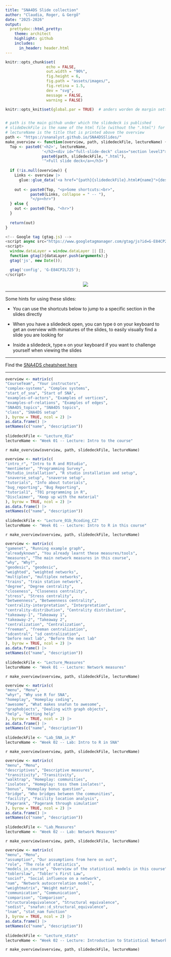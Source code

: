 ```yaml
---
title: "SNA4DS Slide collection"
author: "Claudia, Roger, & Gergő"
date: "2025-2026"
output:
  prettydoc::html_pretty:
    theme: architect
    highlight: github
    includes:
      in_header: header.html
---
```


```r
knitr::opts_chunk$set(
                  echo = FALSE,
                  out.width = "90%",
                  fig.height = 6,
                  fig.path = "assets/images/",
                  fig.retina = 1.5,
                  dev = "svg",
                  message = FALSE,
                  warning = FALSE)

knitr::opts_knit$set(global.par = TRUE)  # anders worden de margin settings niet overal doorgevoerd


# path is the main github under which the slidedeck is published
# slideDeckFile is the name of the html file (without the ".html") for which the over view is made
# lectureName is the title that is printed above the overview
path <- "https://snanalyst.github.io/SNA4DSSlides/"
make_overview <- function(overview, path, slidedeckFile, lectureName) {
  Top <- paste0('<h2>', lectureName, 
                '</h2><div id="full-slide-deck" class="section level3"><h3><a href="', 
                paste0(path, slidedeckFile, ".html"),
                '">Full slide deck</a></h3>')
  
  if (!is.null(overview)) {
    Links <- overview |> 
      glue::glue_data('<a href="{path}{slidedeckFile}.html#{name}">{description}</a>')
    
    out <- paste0(Top, "<p>Some shortcuts:<br>",
           paste0(Links, collapse = " -- "),
           "</p><hr>")
  } else {
    out <- paste0(Top, "<hr>")
  }
  
  return(out)
}

```


```js
<!-- Google tag (gtag.js) -->
<script async src="https://www.googletagmanager.com/gtag/js?id=G-E84CP2L725"></script>
<script>
  window.dataLayer = window.dataLayer || [];
  function gtag(){dataLayer.push(arguments);}
  gtag('js', new Date());

  gtag('config', 'G-E84CP2L725');
</script>
```





<center>
![](assets/images/sna4ds_logo_140.png)
</center>

------------------------------------------------------------------------

Some hints for using these slides:

-   You can use the shortcuts below to jump to a specific section in the slides directly

-   When you have a slidedeck open, you can type `O` on your keyboard to get an overview with miniatures of the slides, to easily visually find a slide you are looking for

-   Inside a slidedeck, type `m` on your keyboard if you want to challenge yourself when viewing the slides

------------------------------------------------------------------------

<!-- SNA4DS cheatsheet -->   


Find the [SNA4DS cheatsheet here](https://snanalyst.github.io/SNAfun/)

------------------------------------------------------------------------


<!-- Week 01 -- Lecture: Intro to the course -->             
```r
overview <- matrix(c(                                        
"CourseTeam", "Your instructors",                            
"complex-systems", "Complex systems",                        
"start_of_sna", "Start of SNA",                              
"examples-of-actors", "Examples of vertices",                
"examples-of-relations", "Examples of edges",                
"SNA4DS_topics", "SNA4DS topics",                            
"class", "SNA4DS setup"                                      
), byrow = TRUE, ncol = 2) |>                                
as.data.frame() |>                                           
setNames(c("name", "description"))                           
                                                          
slidedeckFile <- "Lecture_01a"                               
lectureName <- "Week 01 -- Lecture: Intro to the course"     
```                                                          
                                                          
`r make_overview(overview, path, slidedeckFile, lectureName)`                                                        
    

<!-- Week 01 -- Lecture: Intro to R in this course -->                                       
```r
overview <- matrix(c(                                                                        
"intro_r", "Intro to R and RStudio",                                                         
"mentimeter", "Programming Survey",                                                          
"Rstudio_installation", "R studio installation and setup",                                   
"snaverse_setup", "snaverse setup",                                                          
"tutorials", "Info about tutorials",                                                         
"bug_reporting", "Bug Reporting",                                                            
"tutorial1", "T01 programming in R",                                                         
"Disclaimer", "Keep up with the material"                                                    
), byrow = TRUE, ncol = 2) |>                                                                
as.data.frame() |>                                                                           
setNames(c("name", "description"))                                                           
                                                                                            
slidedeckFile <- "Lecture_01b_Rcoding_CZ"
lectureName <- "Week 01 -- Lecture: Intro to R in this course"                               
```                                                                                          
                                                                                            
`r make_overview(overview, path, slidedeckFile, lectureName)` 


                                                  
<!-- Week 01 -- Lecture: Network measures -->                
```r
overview <- matrix(c(                                        
"gamenet", "Running example graph",                          
"alreadyknown", "You already learnt these measures/tools",   
"measures", "The main network measures in this course",      
"why", "Why?",                                               
"geodesic", "geodesic",                                      
"weighted", "weighted networks",                             
"multiplex", "multiplex networks",                           
"trains", "train station network",                           
"degree", "Degree centrality",                               
"closeness", "Closeness centrality",                         
"stress", "Stress centrality",                               
"betweenness", "Betweenness centrality",                     
"centrality-interpretation", "Interpretation",               
"centrality-distribution", "Centrality distribution",        
"takeaway-1", "Takeaway 1",                                  
"takeaway-2", "Takeaway 2",                                  
"centralization", "Centralization",                          
"freeman", "freeman centralization",                         
"sdcentral", "sd centralization",                            
"before next lab", "Before the next lab"                                      
), byrow = TRUE, ncol = 2) |>                                
as.data.frame() |>                                           
setNames(c("name", "description"))                           
                                                        
slidedeckFile <- "Lecture_Measures"                          
lectureName <- "Week 01 -- Lecture: Network measures"        
```                                                          
                                                        
`r make_overview(overview, path, slidedeckFile, lectureName)`


<!-- Week 02 -- Lab: Intro to R in SNA -->                   
```r
overview <- matrix(c(                                        
"menu", "Menu",                                              
"whyr", "Why use R for SNA",                                 
"homeplay", "Homeplay coding",                               
"awesome", "What makes snafun to awesome",                   
"graphobjects", "Dealing with graph objects",                
"help", "Getting help"                                       
), byrow = TRUE, ncol = 2) |>                                
as.data.frame() |>                                           
setNames(c("name", "description"))                           
                                                          
slidedeckFile <- "Lab_SNA_in_R"                              
lectureName <- "Week 02 -- Lab: Intro to R in SNA"           
```                                                          
                                                          
`r make_overview(overview, path, slidedeckFile, lectureName)`




<!-- Week 02 -- Lab: Network Measures -->                    
```r
overview <- matrix(c(                                        
"menu", "Menu",                                              
"descriptives", "Descriptive measures",                      
"transitivity", "Transitivity",                              
"walktrap", "Homeplay: communities",                         
"isolates", "Homeplay: toss them isolates!",                 
"bonus", "Homeplay bonus question",                          
"bridge", "Who bridges between the communities",             
"facility", "Facility location analysis",                    
"Pagerank", "Pagerank through simulation"                    
), byrow = TRUE, ncol = 2) |>                                
as.data.frame() |>                                           
setNames(c("name", "description"))                           
                                                          
slidedeckFile <- "Lab_Measures"                              
lectureName <- "Week 02 -- Lab: Network Measures"            
```                                                          
                                                          
`r make_overview(overview, path, slidedeckFile, lectureName)`


<!-- Week 02 -- Lecture: Introduction to Statistical Network Models -->        
```r
overview <- matrix(c(                                                           
"menu", "Menu",                                                                 
"assumption", "Our assumptions from here on out",                               
"role", "The role of statistics",                                               
"models_in_course", "Overview of the statistical models in this course",        
"toblerslaw", "Tobler's First Law",                                             
"socinf", "Social influence on a network",                                      
"nam", "Network autocorrelation model",                                         
"weightmatrix", "Weight matrix",                                                
"communication", "Communication",                                               
"comparison", "Comparison",                                                     
"structuralequivalence", "Structural equivalence",                              
"sedist", "snafun::d_structural_equivalence",                                   
"lnam", "stat_nam function"                                                     
), byrow = TRUE, ncol = 2) |>                                                   
as.data.frame() |>                                                              
setNames(c("name", "description"))                                              
                                                                               
slidedeckFile <- "Lecture_stats"                                                
lectureName <- "Week 02 -- Lecture: Introduction to Statistical Network Models"
```                                                                             
                                                                               
`r make_overview(overview, path, slidedeckFile, lectureName)` 



